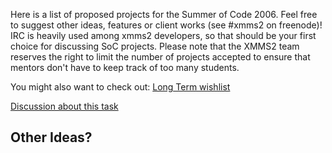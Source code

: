 Here is a list of proposed projects for the Summer of Code 2006.  Feel free to suggest other ideas, features or client works (see #xmms2 on freenode)! IRC is heavily used among xmms2 developers, so that should be your first choice for discussing SoC projects. Please note that the XMMS2 team reserves the right to limit the number of projects accepted to ensure that mentors don't have to keep track of too many students.

You might also want to check out: 
[http://bugs.xmms2.xmms.se/view.php?id=520 Long Term wishlist]

{{SoCItem| title=[[Generated IPC | Auto-generated API and bindings]]| description=Currently, the C client library and the bindings (Python, Ruby, etc) have to be manually updated whenever a new function is introduced on the server. This work is tedious and mechanical, and the whole client API could in fact be automatically generated from a high-level description of the functions. The goal is therefore to determine the semantics of these descriptions (possibly using XML), and then use them to generate the different API source files.| lang=Python / XML| level=Advanced| mentor=[[User:Anders Gustafsson | Anders Gustafsson]]}}

{{SoCItem| title=[[Collections]]| description=The access to [[The Medialib | the media library]] should be abstracted from its implementation. Currently, clients use SQL queries to query it, and this restricts the possibilities of more advanced features (Party Shuffle-like playlists, saved views, sharing of queries among clients). The concept of [[Collections]] solves these issues by offering a higher-level representation of queries and a generalized structure for playlists. The design should first be discussed and finalized (both in terms of implementation and client library API), before it is implemented in the core of the server.| lang=C and SQL| level=Advanced| mentor=[[User:Anders Gustafsson | Anders Gustafsson]]}}

{{SoCItem| title=[[Client:Promoe | promoe client]]| description=The [[Client:Promoe | promoe]] client is a Winamp/XMMS1 clone for XMMS2, written in C++/[http://www.trolltech.no Qt4].  It currently supports skins, playback control, playlists and simple media library access, but still lacks most other features offered by XMMS2 (saved playlists, powerful media library browsing, properties modification, etc). It should also be ported to use the new C++ bindings (scheduled for the next release, [[Release:DrEvil | DrEvil]]). Since Promoe is a skinable client this involves a lot of hacking on custom widgets and can be a very good way to learn more about the QT toolkit.| lang=C++| level=Medium| mentor=[[Tobias RundstrÃ¶m]]}}

{{SoCItem| title=[[Client:"TurboX2" | "turbox2" client]]| description=The [[Client:"TurboX2" | "turbox2" client]]  is a web client written using [http://www.turbogears.org TurboGears]. It is currently - possibly - the most robust client with support for browsing the media library and manipulating the playlist. Development targets for the summer are largely to get it to be release quality, but development would also focus on "Views" which would allow for the media library to be represented in a templated fashion.| lang=Python, Javascript, XHTML/KID|level=Medium| mentor=[[Tobias RundstrÃ¶m]]}}

{{SoCItem| title=Evaluate a Switch to GStreamer| description=A lot of discussion has occurred in the past about the issue of converting XMMS2 to using [http://www.gstreamer.org GStreamer]. This project would be to evaluate the viability of that conversion and maybe do the implementation (proof of concept) if deemed a winning situation. (i.e. doing the conversion would have more pros than cons) On the other hand, if it isn't a winning situation, the outcome could contain suggested improvements to gstreamer to make it more suited for our use. You should probably look at and understand the [[Transforms]] concept currently implemented in XMMS2, when undertaking this task. A student interested in this project should observe that this subject may be highly controversial and flammable and might end in a big bolt of fire.| lang=English / C| level=Flametory| mentor=[[Sham Chukoury]]}}

{{SoCItem| title=Support for DAAP| description=The [http://daap.sourceforge.net/ DAAP] protocol (used by Apple's iTunes) allows sharing of music libraries accross the network. Implementing it in XMMS2 (as a [[Transforms]] plugin) should allow remote browsing and streaming of music from other computers. There are also ideas about DAAP sharing from XMMS2.| lang=C| level=Medium| mentor=[[Tobias RundstrÃ¶m]]}}

{{SoCItem| title=Support for more formats/stream types| description=New formats can be supported by writing decoder modules for the server using our [[Transforms]] plugin interface, coupled with existing decoding libraries. Possible formats include, for instance:
* [http://www.monkeysaudio.com/ Monkey Audio]
* [http://zakalwe.virtuaalipalvelin.net/uade/ Amiga format] ([[List_of_features_required_for_proper_sub-tune_support|subtunes support]])
* [http://craz.net/programs/itunes/alac.html ALAC (Apple Lossless Audio Codec)]
* [http://www.last.fm Last.Fm]| lang=C| level=Medium to Advanced| mentor=''TBA''}}

{{SoCItem| title=XMMS2 Wiki| description=XMMS2 has been in long need of a good logo set, and our wiki is also in need of being made a little less ugly. This is a great project for a student who is into web development and really wants to participate in XMMS2 development but doesn't really have a lot of C coding ability needed to do Core work.| lang=PHP / Python and SVG| level=Easy to Medium| mentor=[[Sham Chukoury]]}}
[[Talk:Summer of Code 2006#XMMS2_Wiki | Discussion about this task]]

{{SoCItem| title=Port Visualization to [[Transforms | transforms API]] and extend it to give PCM data| description=Currently visualization in XMMS2's devel branch is disabled with the transition to [[Transforms]]. This project would be to port visualization to the devel branch as a transform plugin and to extend it to give full PCM data.| lang=C| level=Medium to Advanced|mentor=[[User:Anders Gustafsson | Anders Gustafsson]]}}

{{SoCItem| title=Testing| description=Testing XMMS2 is currently done the informal way: build the code, run it and see if it works. The problem with this approach is that it's difficult, if not impossible, to automatically and exhaustively test each component of the system to make sure they work well within their accepted parameters. This task requires you to:
* Develop a test suite, possibly using a unit-testing approach (e.g. with [http://check.sf.net libcheck]) or otherwise, as deemed appropriate.
* Provide recommendations on how to change the development workflow to actively use and maintain the test suite. (to ensure that the test suite doesn't go stale within a few weeks)
* Optionally devise a method for maintaining a 'component status' page based on automated test results. (For an example, see [[Project Status]])| lang=C / Python / Ruby| level=Medium| mentor=[[Sham Chukoury]]}}

{{SoCItem| title=Handle temporarily unavailable media better than removing from medialib| description=This task is fully described with context in [http://bugs.xmms2.xmms.se/view.php?id=519 Bug #519]| lang=C| level=Medium| mentor=[[User:Anders Gustafsson | Anders Gustafsson]]}}

== Other Ideas? ==

{{SoCItem| title=GTK2/GNOME medialib centric client for xmms2| description=This project would be to develop a client using the GTK2 toolkit and possibly GNOME UI extensions. The goal of this client would be to be oriented around the Media Library in a fashion analagous to RhythmBox or iTunes, but with a distinctly XMMS2 colour. Students interested in working on this should contact [[Alexander Botero-Lowry]] as he has some code they might use as a starting place.|lang=Python / C / C++ / Ruby / Perl| level=Medium| mentor=[[Tobias RundstrÃ¶m]]}}
